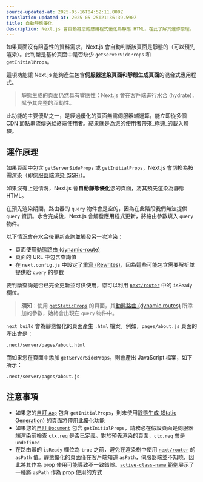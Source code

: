 ```yaml
---
source-updated-at: 2025-05-16T04:52:11.000Z
translation-updated-at: 2025-05-25T21:36:39.590Z
title: 自動靜態優化
description: Next.js 會自動將您的應用程式優化為靜態 HTML。在此了解其運作原理。
---
```


如果頁面沒有阻塞性的資料需求，Next.js 會自動判斷該頁面是靜態的（可以預先渲染）。此判斷是基於頁面中是否缺少 `getServerSideProps` 和 `getInitialProps`。

這項功能讓 Next.js 能夠產生包含**伺服器渲染頁面和靜態生成頁面**的混合式應用程式。

> 靜態生成的頁面仍然具有響應性：Next.js 會在客戶端進行水合 (hydrate)，賦予其完整的互動性。

此功能的主要優點之一，是經過優化的頁面無需伺服器端運算，能立即從多個 CDN 節點串流傳送給終端使用者。結果就是為您的使用者帶來_極速_的載入體驗。

## 運作原理

如果頁面中包含 `getServerSideProps` 或 `getInitialProps`，Next.js 會切換為按需渲染（即[伺服器端渲染 (SSR)](/docs/pages/building-your-application/rendering/server-side-rendering)）。

如果沒有上述情況，Next.js 會**自動靜態優化**您的頁面，將其預先渲染為靜態 HTML。

在預先渲染期間，路由器的 `query` 物件會是空的，因為在此階段我們無法提供 `query` 資訊。水合完成後，Next.js 會觸發應用程式更新，將路由參數填入 `query` 物件。

以下情況會在水合後更新查詢並觸發另一次渲染：

- 頁面使用[動態路由 (dynamic-route)](/docs/pages/building-your-application/routing/dynamic-routes)
- 頁面的 URL 中包含查詢值
- 在 `next.config.js` 中設定了[重寫 (Rewrites)](/docs/pages/api-reference/next-config-js/rewrites)，因為這些可能包含需要解析並提供給 `query` 的參數

要判斷查詢是否已完全更新並可供使用，您可以利用 [`next/router`](/docs/pages/api-reference/functions/use-router#router-object) 中的 `isReady` 欄位。

> **須知**：使用 [`getStaticProps`](/docs/pages/building-your-application/data-fetching/get-static-props) 的頁面，其[動態路由 (dynamic routes)](/docs/pages/building-your-application/routing/dynamic-routes) 所添加的參數，始終會出現在 `query` 物件中。

`next build` 會為靜態優化的頁面產生 `.html` 檔案。例如，`pages/about.js` 頁面的產出會是：

```bash filename="Terminal"
.next/server/pages/about.html
```

而如果您在頁面中添加 `getServerSideProps`，則會產出 JavaScript 檔案，如下所示：

```bash filename="Terminal"
.next/server/pages/about.js
```

## 注意事項

- 如果您的[自訂 `App`](/docs/pages/building-your-application/routing/custom-app) 包含 `getInitialProps`，則未使用[靜態生成 (Static Generation)](/docs/pages/building-your-application/data-fetching/get-static-props) 的頁面將停用此優化功能
- 如果您的[自訂 `Document`](/docs/pages/building-your-application/routing/custom-document) 包含 `getInitialProps`，請務必在假設頁面是伺服器端渲染前檢查 `ctx.req` 是否已定義。對於預先渲染的頁面，`ctx.req` 會是 `undefined`
- 在路由器的 `isReady` 欄位為 `true` 之前，避免在渲染樹中使用 [`next/router`](/docs/pages/api-reference/functions/use-router#router-object) 的 `asPath` 值。靜態優化的頁面僅在客戶端知道 `asPath`，伺服器端並不知曉，因此將其作為 prop 使用可能導致不一致錯誤。[`active-class-name` 範例](https://github.com/vercel/next.js/tree/canary/examples/active-class-name)展示了一種將 `asPath` 作為 prop 使用的方式